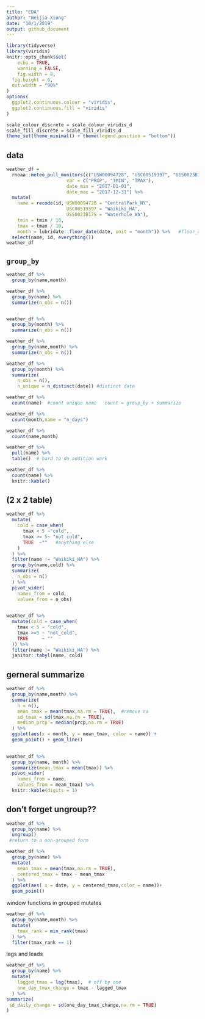 ```yaml
---
title: "EDA"
author: "Weijia Xiong"
date: "10/1/2019"
output: github_document
---
```


```r
library(tidyverse)
library(viridis)
knitr::opts_chunk$set(
	echo = TRUE,
	warning = FALSE,
	fig.width = 8, 
  fig.height = 6,
  out.width = "90%"
)
options(
  ggplot2.continuous.colour = "viridis",
  ggplot2.continuous.fill = "viridis"
)

scale_colour_discrete = scale_colour_viridis_d
scale_fill_discrete = scale_fill_viridis_d
theme_set(theme_minimal() + theme(legend.position = "bottom"))
```

## data
```r
weather_df = 
  rnoaa::meteo_pull_monitors(c("USW00094728", "USC00519397", "USS0023B17S"),  # download weather data
                      var = c("PRCP", "TMIN", "TMAX"), 
                      date_min = "2017-01-01",
                      date_max = "2017-12-31") %>%
  mutate(
    name = recode(id, USW00094728 = "CentralPark_NY", 
                      USC00519397 = "Waikiki_HA",
                      USS0023B17S = "Waterhole_WA"),
    tmin = tmin / 10,
    tmax = tmax / 10,
    month = lubridate::floor_date(date, unit = "month")) %>%   #floor_date() takes a date-time object and rounds it down to the nearest boundary of the specified time unit.
  select(name, id, everything())
weather_df
```


## `group_by`

```r
weather_df %>% 
  group_by(name,month)
```

```r
weather_df %>%
  group_by(name) %>%
  summarize(n_obs = n())


weather_df %>%
  group_by(month) %>%
  summarize(n_obs = n())

weather_df %>%
  group_by(name,month) %>%
  summarize(n_obs = n())
```



```r

weather_df %>%
  group_by(month) %>%
  summarize(
    n_obs = n(),
    n_unique = n_distinct(date)) #distinct date
```

```r

weather_df %>%
  count(name)  #count unique name   count = group_by + summarize

weather_df %>%
  count(month,name = "n_days") 

weather_df %>%
  count(name,month) 

```


```r
weather_df %>% 
  pull(name) %>% 
  table()  # hard to do addition work
```


```r
weather_df %>% 
  count(name) %>%
  knitr::kable()
```

## (2 x 2 table)
```r
weather_df %>% 
  mutate(
    cold = case_when(
      tmax < 5 ~"cold",
      tmax >= 5~ "not cold",
      TRUE  ~""   #anything else
    )
  ) %>% 
  filter(name != "Waikiki_HA") %>% 
  group_by(name,cold) %>% 
  summarize(
    n_obs = n()
  ) %>% 
  pivot_wider(
    names_from = cold, 
    values_from = n_obs)
  
```



```r

weather_df %>% 
  mutate(cold = case_when(
    tmax < 5 ~ "cold",
    tmax >=5 ~ "not_cold",
    TRUE     ~ ""
  )) %>% 
  filter(name != "Waikiki_HA") %>% 
  janitor::tabyl(name, cold)
```


## gerneral summarize

```r
weather_df %>% 
  group_by(name,month) %>% 
  summarize(
    n = n(),
    mean_tmax = mean(tmax,na.rm = TRUE),  #remove na
    sd_tmax = sd(tmax,na.rm = TRUE),
    median_prcp = median(prcp,na.rm = TRUE)
  ) %>% 
  ggplot(aes(x = month, y = mean_tmax, color = name)) + 
  geom_point() + geom_line() 
  

```


```r
weather_df %>%
  group_by(name, month) %>%
  summarize(mean_tmax = mean(tmax)) %>% 
  pivot_wider(
    names_from = name,
    values_from = mean_tmax) %>% 
  knitr::kable(digits = 1)
```

## don't forget ungroup??
```r
weather_df %>% 
  group_by(name) %>% 
  ungroup()
 #return to a non-grouped form
```

```r
weather_df %>% 
  group_by(name) %>% 
  mutate(
    mean_tmax = mean(tmax,na.rm = TRUE),
    centered_tmax = tmax - mean_tmax
  ) %>% 
  ggplot(aes( x = date, y = centered_tmax,color = name))+
  geom_point()
```

window functions in grouped mutates
```r
weather_df %>% 
  group_by(name,month) %>% 
  mutate(
    tmax_rank = min_rank(tmax)
  ) %>% 
  filter(tmax_rank == 1)
```

lags and leads

```r
weather_df %>% 
  group_by(name) %>% 
  mutate(
    lagged_tmax = lag(tmax),  # off by one 
    one_day_tmax_change = tmax - lagged_tmax
  ) %>% 
summarize(
 sd_daily_change = sd(one_day_tmax_change,na.rm = TRUE)
)
```


```r

```


